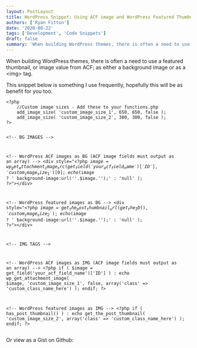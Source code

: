 ```yaml
---
layout: PostLayout
title: WordPress Snippet: Using ACF image and WordPress Featured Thumbnails
authors: ['Ryan Fitton']
date: '2020-08-22'
tags: ['Development', 'Code Snippets']
draft: false
summary: 'When building WordPress themes, there is often a need to use a featured thumbnail, or image value from ACF; as either a background image or as a &amp;lt;img&amp;gt; tag. This snippet below is something I use frequently, hopefully this will be as benefit for you too. &amp;lt;?php //Custom image sizes - Add these to your [&amp;hellip;]'
---
```


<p>When building WordPress themes, there is often a need to use a featured thumbnail, or image value from ACF; as either a background image or as a &lt;img&gt; tag.</p>
<p>This snippet below is something I use frequently, hopefully this will be as benefit for you too.</p>
<pre class="language-html code-toolbar"><code class="language-html">&lt;?php
    //Custom image sizes - Add these to your functions.php
    add_image_size( 'custom_image_size_1', 650, 650, false );
    add_image_size( 'custom_image_size_2', 300, 300, false );
?&gt;



&lt;!-- BG IMAGES --&gt;

&lt;!-- WordPress ACF images as BG (ACF image fields must output as an array) --&gt;
&lt;div style=&quot;&lt;?php $image = wp_get_attachment_image_src(get_field('your_acf_field_name')['ID'], 'custom_image_size_1')[0]; echo ($image ? ' background-image:url(\''.$image.'\');' : 'null' ); ?&gt;&quot;&gt;&lt;/div&gt;

&lt;!-- WordPress featured images as BG --&gt;
&lt;div style=&quot;&lt;?php $image = get_the_post_thumbnail_url(get_the_ID(), 'custom_image_size_2'); echo ($image ? ' background-image:url(\''.$image.'\');' : 'null' ); ?&gt;&quot;&gt;&lt;/div&gt;



&lt;!-- IMG TAGS --&gt;

&lt;!-- WordPress ACF images as IMG (ACF image fields must output as an array) --&gt;
&lt;?php 
    if ( $image = get_field('your_acf_field_name')['ID'] ) :
        echo wp_get_attachment_image( $image, 'custom_image_size_1', false, array('class' =&gt; 'custom_class_name_here') );
    endif;
?&gt;

&lt;!-- WordPress featured images as IMG --&gt;
&lt;?php 
    if ( has_post_thumbnail() ) :
        echo get_the_post_thumbnail( 'custom_image_size_2', array('class' =&gt; 'custom_class_name_here') );
    endif;
?&gt;</code></pre>
<p>Or view as a Gist on Github:<br />
<script src="https://gist.github.com/BethanyyF/d82adc5cebd46b839ebad9c977253b55.js"></script></p>